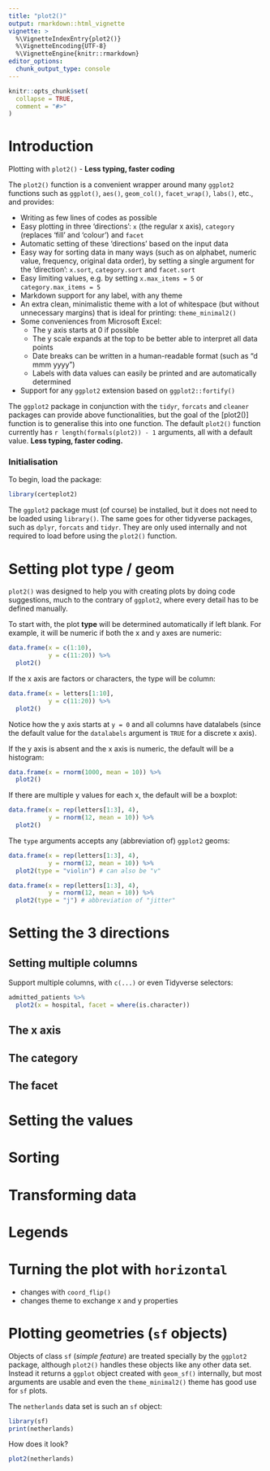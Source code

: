 ```yaml
---
title: "plot2()"
output: rmarkdown::html_vignette
vignette: >
  %\VignetteIndexEntry{plot2()}
  %\VignetteEncoding{UTF-8}
  %\VignetteEngine{knitr::rmarkdown}
editor_options: 
  chunk_output_type: console
---
```


```r
knitr::opts_chunk$set(
  collapse = TRUE,
  comment = "#>"
)
```

# Introduction

Plotting with `plot2()` - **Less typing, faster coding**

The `plot2()` function is a convenient wrapper around many `ggplot2` functions such as `ggplot()`, `aes()`, `geom_col()`, `facet_wrap()`, `labs()`, etc., and provides:

  * Writing as few lines of codes as possible
  * Easy plotting in three 'directions': `x` (the regular x axis), `category` (replaces 'fill' and 'colour') and `facet`
  * Automatic setting of these 'directions' based on the input data
  * Easy way for sorting data in many ways (such as on alphabet, numeric value, frequency, original data order), by setting a single argument for the 'direction': `x.sort`, `category.sort` and `facet.sort`
  * Easy limiting values, e.g. by setting `x.max_items = 5` or `category.max_items = 5`
  * Markdown support for any label, with any theme
  * An extra clean, minimalistic theme with a lot of whitespace (but without unnecessary margins) that is ideal for printing: `theme_minimal2()`
  * Some conveniences from Microsoft Excel:
    * The y axis starts at 0 if possible
    * The y scale expands at the top to be better able to interpret all data points
    * Date breaks can be written in a human-readable format (such as "d mmm yyyy")
    * Labels with data values can easily be printed and are automatically determined
  * Support for any `ggplot2` extension based on `ggplot2::fortify()`
  
The `ggplot2` package in conjunction with the `tidyr`, `forcats` and `cleaner` packages can provide above functionalities, but the goal of the [plot2()] function is to generalise this into one function. The default `plot2()` function currently has `r length(formals(plot2)) - 1` arguments, all with a default value. **Less typing, faster coding.**

### Initialisation

To begin, load the package:

```r
library(certeplot2)
```

The `ggplot2` package must (of course) be installed, but it does not need to be loaded using `library()`. The same goes for other tidyverse packages, such as `dplyr`, `forcats` and `tidyr`. They are only used internally and not required to load before using the `plot2()` function.

# Setting plot type / geom

`plot2()` was designed to help you with creating plots by doing code suggestions, much to the contrary of `ggplot2`, where every detail has to be defined manually.

To start with, the plot **type** will be determined automatically if left blank. For example, it will be numeric if both the x and y axes are numeric:

```r
data.frame(x = c(1:10),
           y = c(11:20)) %>% 
  plot2()
```

If the x axis are factors or characters, the type will be column:

```r
data.frame(x = letters[1:10],
           y = c(11:20)) %>% 
  plot2()
```

Notice how the y axis starts at `y = 0` and all columns have datalabels (since the default value for the `datalabels` argument is `TRUE` for a discrete x axis).

If the y axis is absent and the x axis is numeric, the default will be a histogram:

```r
data.frame(x = rnorm(1000, mean = 10)) %>% 
  plot2()
```

If there are multiple y values for each x, the default will be a boxplot:

```r
data.frame(x = rep(letters[1:3], 4),
           y = rnorm(12, mean = 10)) %>% 
  plot2()
```

The `type` arguments accepts any (abbreviation of) `ggplot2` geoms:

```r
data.frame(x = rep(letters[1:3], 4),
           y = rnorm(12, mean = 10)) %>% 
  plot2(type = "violin") # can also be "v"

data.frame(x = rep(letters[1:3], 4),
           y = rnorm(12, mean = 10)) %>% 
  plot2(type = "j") # abbreviation of "jitter"
```

# Setting the 3 directions 

## Setting multiple columns {.tabset}

Support multiple columns, with `c(...)` or even Tidyverse selectors:

```r
admitted_patients %>%
  plot2(x = hospital, facet = where(is.character))
```

## The x axis

## The category

## The facet

# Setting the values

# Sorting

# Transforming data

# Legends

# Turning the plot with `horizontal`

* changes with `coord_flip()`
* changes theme to exchange x and y properties

# Plotting geometries (`sf` objects)

Objects of class `sf` (*simple feature*) are treated specially by the `ggplot2` package, although `plot2()` handles these objects like any other data set. Instead it returns a `ggplot` object created with `geom_sf()` internally, but most arguments are usable and even the `theme_minimal2()` theme has good use for `sf` plots.

The `netherlands` data set is such an `sf` object:

```r
library(sf)
print(netherlands)
```

How does it look?

```r
plot2(netherlands)
```
